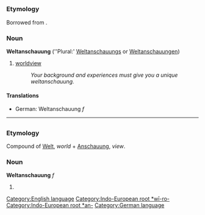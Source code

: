 =={{en}}==
[[Category:English language]]
===Etymology===
Borrowed from {{de}}.
[[Category:Indo-European root *wī-ro-]][[Category:Indo-European root *an-]]
===Noun===
'''Weltanschauung''' (''Plural:' [[Weltanschauungs]] or [[Weltanschauungen]])

#[[worldview]]
#: ''Your background and experiences must give you a unique weltanschauung.''

====Translations====
*German: Weltanschauung ''f''
----
=={{de}}==
[[Category:German language]]
===Etymology===
Compound of [[Welt]], ''world'' + [[Anschauung]], ''view''.
===Noun===
'''Weltanschauung''' ''f''

#{{stub}}